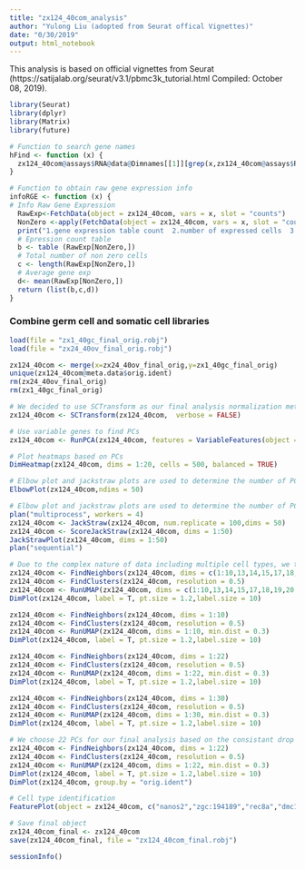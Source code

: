 ---
title: "zx124_40com_analysis"
author: "Yulong Liu (adopted from Seurat offical Vignettes)"
date: "0/30/2019"
output: html_notebook
---

This analysis is based on official vignettes from Seurat (https://satijalab.org/seurat/v3.1/pbmc3k_tutorial.html Compiled: October 08, 2019). 

```{r setup, include=FALSE,cache=FALSE}
library(Seurat)
library(dplyr)
library(Matrix)
library(future)

# Function to search gene names 
hFind <- function (x) {
  zx124_40com@assays$RNA@data@Dimnames[[1]][grep(x,zx124_40com@assays$RNA@data@Dimnames[[1]],ignore.case = T)]
}

# Function to obtain raw gene expression info
infoRGE <- function (x) {
# Info Raw Gene Expression
  RawExp<-FetchData(object = zx124_40com, vars = x, slot = "counts")
  NonZero <-apply(FetchData(object = zx124_40com, vars = x, slot = "counts"),1, function(row) all(row !=0 ))
  print("1.gene expression table count  2.number of expressed cells  3.average exp")
  # Epression count table
  b <- table (RawExp[NonZero,])
  # Total number of non zero cells
  c <- length(RawExp[NonZero,])
  # Average gene exp
  d<- mean(RawExp[NonZero,])
  return (list(b,c,d))
}

```


### Combine germ cell and somatic cell libraries
```{r, cache=TRUE}
load(file = "zx1_40gc_final_orig.robj")
load(file = "zx24_40ov_final_orig.robj")

zx124_40com <- merge(x=zx24_40ov_final_orig,y=zx1_40gc_final_orig)
unique(zx124_40com@meta.data$orig.ident)
rm(zx24_40ov_final_orig)
rm(zx1_40gc_final_orig)
```


```{r sctransform, warning=FALSE}
# We decided to use SCTransform as our final analysis normalization method based on Hafemeister et al., 2019 on bioRxive. This method uses regularized negative binomial regression to normalize the data, which demonstrated to improve the removal of molecular count influence.
zx124_40com <- SCTransform(zx124_40com,  verbose = FALSE)

```


```{r pca_and_heatmap, fig.height=20,fig.width=10}
# Use variable genes to find PCs
zx124_40com <- RunPCA(zx124_40com, features = VariableFeatures(object = zx124_40com))

# Plot heatmaps based on PCs
DimHeatmap(zx124_40com, dims = 1:20, cells = 500, balanced = TRUE)

```


```{r elbow_plot, fig.height=6, fig.width=15, warning=FALSE}
# Elbow plot and jackstraw plots are used to determine the number of PC to use
ElbowPlot(zx124_40com,ndims = 50)

```

```{r JackStraw, fig.height=6, fig.width=15, warning=FALSE}
# Elbow plot and jackstraw plots are used to determine the number of PC to use
plan("multiprocess", workers = 4)
zx124_40com <- JackStraw(zx124_40com, num.replicate = 100,dims = 50)
zx124_40com <- ScoreJackStraw(zx124_40com, dims = 1:50)
JackStrawPlot(zx124_40com, dims = 1:50)
plan("sequential")

```


```{r cluster_and_UMAP, fig.height=10, fig.width=15}
# Due to the complex nature of data including multiple cell types, we tested a spectrum of the PCs for both clustering and UMAP. Take elbow plot, Jack Straw plot, and biological knowledge into consideration when choosing the PC numbers.
zx124_40com <- FindNeighbors(zx124_40com, dims = c(1:10,13,14,15,17,18,19,20,21,22))
zx124_40com <- FindClusters(zx124_40com, resolution = 0.5)
zx124_40com <- RunUMAP(zx124_40com, dims = c(1:10,13,14,15,17,18,19,20,21,22), min.dist = 0.3)
DimPlot(zx124_40com, label = T, pt.size = 1.2,label.size = 10)

zx124_40com <- FindNeighbors(zx124_40com, dims = 1:10)
zx124_40com <- FindClusters(zx124_40com, resolution = 0.5)
zx124_40com <- RunUMAP(zx124_40com, dims = 1:10, min.dist = 0.3)
DimPlot(zx124_40com, label = T, pt.size = 1.2,label.size = 10)

zx124_40com <- FindNeighbors(zx124_40com, dims = 1:22)
zx124_40com <- FindClusters(zx124_40com, resolution = 0.5)
zx124_40com <- RunUMAP(zx124_40com, dims = 1:22, min.dist = 0.3)
DimPlot(zx124_40com, label = T, pt.size = 1.2,label.size = 10)

zx124_40com <- FindNeighbors(zx124_40com, dims = 1:30)
zx124_40com <- FindClusters(zx124_40com, resolution = 0.5)
zx124_40com <- RunUMAP(zx124_40com, dims = 1:30, min.dist = 0.3)
DimPlot(zx124_40com, label = T, pt.size = 1.2,label.size = 10)

# We choose 22 PCs for our final analysis based on the consistant drop of p-values at 22 PCs in the Jack Straw plot, and it's at the end of the "elbow"" in the elbow plot. The UMAP also made most sense to us based on biological knowledge. 
zx124_40com <- FindNeighbors(zx124_40com, dims = 1:22)
zx124_40com <- FindClusters(zx124_40com, resolution = 0.5)
zx124_40com <- RunUMAP(zx124_40com, dims = 1:22, min.dist = 0.3)
DimPlot(zx124_40com, label = T, pt.size = 1.2,label.size = 10)
DimPlot(zx124_40com, group.by = "orig.ident")

```


```{r markerplots, fig.height=20, fig.width=20,}
# Cell type identification
FeaturePlot(object = zx124_40com, c("nanos2","zgc:194189","rec8a","dmc1","zp3","col1a1", "cyp17a1", "fli1a", "lyz", "lck","mpeg1.1","gsdf", "lhx9","gpc1a","cx34.5","pcna","cxcl12a", "scara3","fgf24","en1b","tbx2b"), cols = c("grey90", "blue"), pt.size = 0.5)

```


```{r save_file_final}
# Save final object
zx124_40com_final <- zx124_40com
save(zx124_40com_final, file = "zx124_40com_final.robj") 

```


```{r session_info}
sessionInfo()

```
